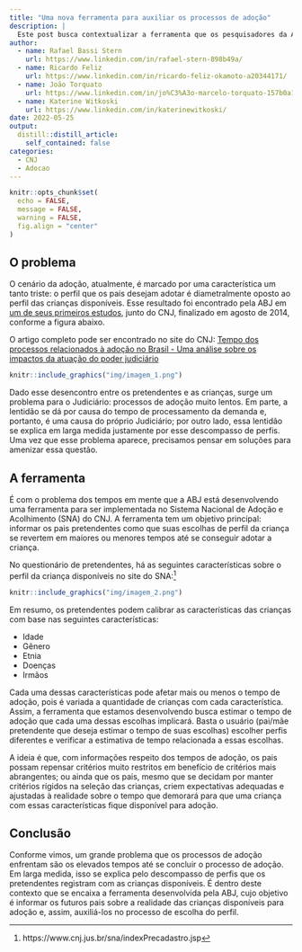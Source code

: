 ```yaml
---
title: "Uma nova ferramenta para auxiliar os processos de adoção"
description: |
  Este post busca contextualizar a ferramenta que os pesquisadores da ABJ estão desenvolvendo em parceria com o Conselho Nacional de Justiça para aprimorar o Sistema Nacional de Adoção e Acolhimento (SNA).
author:
  - name: Rafael Bassi Stern
    url: https://www.linkedin.com/in/rafael-stern-898b49a/
  - name: Ricardo Feliz
    url: https://www.linkedin.com/in/ricardo-feliz-okamoto-a20344171/
  - name: João Torquato
    url: https://www.linkedin.com/in/jo%C3%A3o-marcelo-torquato-157b0a16a/
  - name: Katerine Witkoski
    url: https://www.linkedin.com/in/katerinewitkoski/
date: 2022-05-25
output:
  distill::distill_article:
    self_contained: false
categories:
  - CNJ
  - Adocao
---
```



```r
knitr::opts_chunk$set(
  echo = FALSE,
  message = FALSE,
  warning = FALSE,
  fig.align = "center"
)
```

## O problema
O cenário da adoção, atualmente, é marcado por uma característica um tanto
triste: o perfil que os pais desejam adotar é diametralmente oposto ao perfil
das crianças disponíveis. Esse resultado foi encontrado pela ABJ em
[um de seus primeiros estudos](http://lab.abj.org.br/posts/2018-05-14-contribuies-da-abj-para-o-aprimoramento-do-sistema-de-adoo-do-brasil/),
junto do CNJ, finalizado em agosto de 2014, conforme a figura abaixo.

<aside>
O artigo completo pode ser encontrado no site do CNJ:
[Tempo dos processos relacionados à adoção no Brasil - Uma análise sobre os
impactos da atuação do poder judiciário](https://www.cnj.jus.br/wp-content/uploads/2011/02/8aab4515becd037933960ba8e91e1efc.pdf)
</aside>

```r
knitr::include_graphics("img/imagem_1.png")
```
Dado esse desencontro entre os pretendentes e as crianças, surge um problema
para o Judiciário: processos de adoção muito lentos. Em parte, a lentidão se dá
por causa do tempo de processamento da demanda e, portanto, é uma causa do
próprio Judiciário; por outro lado, essa lentidão se explica em larga medida
justamente por esse descompasso de perfis. Uma vez que esse problema aparece,
precisamos pensar em soluções para amenizar essa questão.

## A ferramenta
É com o problema dos tempos em mente que a ABJ está desenvolvendo uma ferramenta
para ser implementada no Sistema Nacional de Adoção e Acolhimento (SNA) do CNJ.
A ferramenta tem um objetivo principal: informar os pais pretendentes como que
suas escolhas de perfil da criança se revertem em maiores ou menores tempos até
se conseguir adotar a criança.

No questionário de pretendentes, há as seguintes características sobre o perfil
da criança disponíveis no site do SNA:[^foot1]

[^foot1]: https://www.cnj.jus.br/sna/indexPrecadastro.jsp

```r
knitr::include_graphics("img/imagem_2.png")
```

Em resumo, os pretendentes podem calibrar as características das crianças com
base nas seguintes características:

- Idade
- Gênero
- Etnia
- Doenças
- Irmãos

Cada uma dessas características pode afetar mais ou menos o tempo de adoção,
pois é variada a quantidade de crianças com cada característica. Assim, a
ferramenta que estamos desenvolvendo busca estimar o tempo de adoção que cada
uma dessas escolhas implicará. Basta o usuário (pai/mãe pretendente que deseja
estimar o tempo de suas escolhas) escolher perfis diferentes e verificar a
estimativa de tempo relacionada a essas escolhas.

A ideia é que, com informações respeito dos tempos de adoção, os pais possam
repensar critérios muito restritos em benefício de critérios mais abrangentes;
ou ainda que os pais, mesmo que se decidam por manter critérios rígidos na
seleção das crianças, criem expectativas adequadas e ajustadas à realidade sobre
o tempo que demorará para que uma criança com essas características fique
disponível para adoção.

## Conclusão
Conforme vimos, um grande problema que os processos de adoção enfrentam são os
elevados tempos até se concluir o processo de adoção. Em larga medida, isso se
explica pelo descompasso de perfis que os pretendentes registram com as crianças
disponíveis. É dentro deste contexto que se encaixa a ferramenta desenvolvida
pela ABJ, cujo objetivo é informar os futuros pais sobre a realidade das crianças
disponíveis para adoção e, assim, auxiliá-los no processo de escolha do perfil.
